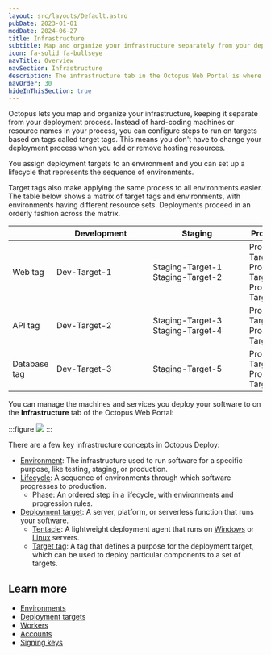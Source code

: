 ```yaml
---
layout: src/layouts/Default.astro
pubDate: 2023-01-01
modDate: 2024-06-27
title: Infrastructure
subtitle: Map and organize your infrastructure separately from your deployment process
icon: fa-solid fa-bullseye
navTitle: Overview
navSection: Infrastructure
description: The infrastructure tab in the Octopus Web Portal is where you manage your environments, deployment targets, and other infrastructure.
navOrder: 30
hideInThisSection: true
---
```



Octopus lets you map and organize your infrastructure, keeping it separate from your deployment process. Instead of hard-coding machines or resource names in your process, you can configure steps to run on targets based on tags called target tags. This means you don't have to change your deployment process when you add or remove hosting resources.

You assign deployment targets to an environment and you can set up a lifecycle that represents the sequence of environments.

Target tags also make applying the same process to all environments easier. The table below shows a matrix of target tags and environments, with environments having different resource sets. Deployments proceed in an orderly fashion across the matrix.

| | <div style="width:175px">Development</div> | <div style="width:175px">Staging</div> | Production |
| ------------------------------------------------------------------------------------------------------------ | ------------------------------------------------------------------ | ------------------------------------------------------------------------ | -------------- |
| Web tag                | Dev-Target-1     | Staging-Target-1<br />Staging-Target-2     | Production-Target-1<br />Production-Target-2<br />Production-Target-3 |
| API tag | Dev-Target-2     | Staging-Target-3<br />Staging-Target-4     | Production-Target-4<br />Production-Target-5 |
| Database tag | Dev-Target-3 | Staging-Target-5 | Production-Target-6<br />Production-Target-7 |

You can manage the machines and services you deploy your software to on the **Infrastructure** tab of the Octopus Web Portal:

:::figure
![](/docs/infrastructure/images/infrastructure-overview-dashboard.png)
:::

There are a few key infrastructure concepts in Octopus Deploy:

- [Environment](/docs/infrastructure/environments): The infrastructure used to run software for a specific purpose, like testing, staging, or production.
- [Lifecycle](/docs/getting-started/best-practices/lifecycles-and-environments): A sequence of environments through which software progresses to production.
  - Phase: An ordered step in a lifecycle, with environments and progression rules.
- [Deployment target](/docs/infrastructure/deployment-targets): A server, platform, or serverless function that runs your software.
  - [Tentacle](/docs/infrastructure/deployment-targets/tentacle): A lightweight deployment agent that runs on [Windows](/docs/infrastructure/deployment-targets/tentacle/windows) or [Linux](/docs/infrastructure/deployment-targets/tentacle/linux) servers.
  - [Target tag](/docs/infrastructure/deployment-targets/target-tags): A tag that defines a purpose for the deployment target, which can be used to deploy particular components to a set of targets.

## Learn more

- [Environments](/docs/infrastructure/environments)
- [Deployment targets](/docs/infrastructure/deployment-targets)
- [Workers](/docs/infrastructure/workers)
- [Accounts](/docs/infrastructure/accounts)
- [Signing keys](/docs/infrastructure/signing-keys)